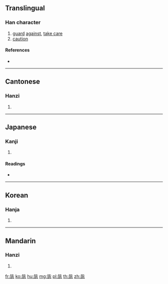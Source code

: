 ==Translingual==

===Han character===
{{Han char|rn=81|rad=比|as=05|sn=9|four=21331|canj=PPPH|ids=⿱比必}}

# [[guard]] [[against]], [[take care]]
# [[caution]]

====References====
* {{Han ref|kx=0591.040|dkj=16750|dj=0983.050|hdz=21418.030|uh=6BD6|ud=27606|bh=CF68|bd=53096}}

----

==Cantonese==

===Hanzi===
{{yue-hanzi|jyut=|y=bei3}}

# {{defn|lang=yue|sort=比05}}

----

==Japanese==

===Kanji===
{{ja-kanji|grade=|rs=比05}}

# {{defn|lang=ja|sort=比05}}

====Readings====
* {{ja-readings|on=[[ひ]] (hi)|kun=[[つつしむ]] (tsutsushimu)}}

----

==Korean==

===Hanja===
{{ko-hanja|hangeul=비|eumhun=|rv=bi|mr=pi|y=pi}}

# {{defn|lang=ko|sort=比05}}

----

==Mandarin==

===Hanzi===
{{cmn-hanzi|pin=[[bì]] ([[bi4]])|wg=pi<sup>4</sup>}}

# {{defn|lang=cmn|sort=比05}}

[[fr:毖]]
[[ko:毖]]
[[hu:毖]]
[[mg:毖]]
[[pl:毖]]
[[th:毖]]
[[zh:毖]]